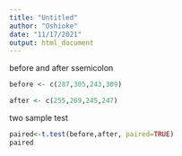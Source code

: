 ```yaml
---
title: "Untitled"
author: "Oshioke"
date: "11/17/2021"
output: html_document
---
```


before and after ssemicolon
```r
before <- c(287,305,243,309)
```

```r
after <- c(255,269,245,247)
```
two sample test
```r
paired<-t.test(before,after, paired=TRUE)
paired
```